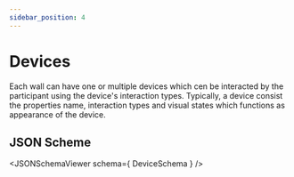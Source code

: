 ```yaml
---
sidebar_position: 4
---
```



# Devices

Each wall can have one or multiple devices which cen be interacted by the participant using the device's interaction types.
Typically, a device consist the properties name, interaction types and visual states which functions as appearance of the device.

## JSON Scheme

<JSONSchemaViewer schema={ DeviceSchema } />

